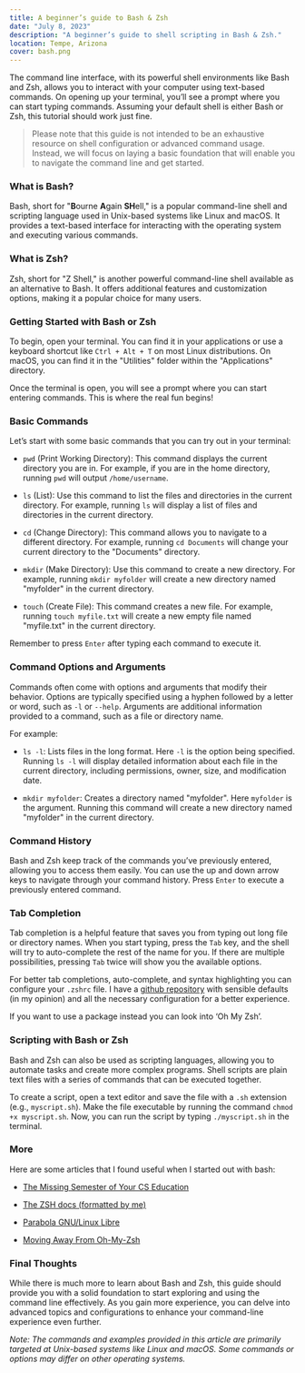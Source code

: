 ```yaml
---
title: A beginner’s guide to Bash & Zsh
date: "July 8, 2023"
description: "A beginner’s guide to shell scripting in Bash & Zsh."
location: Tempe, Arizona
cover: bash.png
---
```


The command line interface, with its powerful shell environments like Bash and
Zsh, allows you to interact with your computer using text-based commands. On
opening up your terminal, you’ll see a prompt where you can start typing
commands. Assuming your default shell is either Bash or Zsh, this tutorial
should work just fine.

> Please note that this guide is not intended to be an exhaustive resource on
> shell configuration or advanced command usage. Instead, we will focus on
> laying a basic foundation that will enable you to navigate the command line
> and get started.

### What is Bash?

Bash, short for "**B**ourne **A**gain **SH**ell," is a popular command-line
shell and scripting language used in Unix-based systems like Linux and macOS. It
provides a text-based interface for interacting with the operating system and
executing various commands.

### What is Zsh?

Zsh, short for "Z Shell," is another powerful command-line shell available as an
alternative to Bash. It offers additional features and customization options,
making it a popular choice for many users.

### Getting Started with Bash or Zsh

To begin, open your terminal. You can find it in your applications or use a
keyboard shortcut like `Ctrl + Alt + T` on most Linux distributions. On macOS,
you can find it in the "Utilities" folder within the "Applications" directory.

Once the terminal is open, you will see a prompt where you can start entering
commands. This is where the real fun begins!

### Basic Commands

Let’s start with some basic commands that you can try out in your terminal:

- `pwd` (Print Working Directory): This command displays the current directory
  you are in. For example, if you are in the home directory, running `pwd` will
  output `/home/username`.

- `ls` (List): Use this command to list the files and directories in the current
  directory. For example, running `ls` will display a list of files and
  directories in the current directory.

- `cd` (Change Directory): This command allows you to navigate to a different
  directory. For example, running `cd Documents` will change your current
  directory to the "Documents" directory.

- `mkdir` (Make Directory): Use this command to create a new directory. For
  example, running `mkdir myfolder` will create a new directory named "myfolder"
  in the current directory.

- `touch` (Create File): This command creates a new file. For example, running
  `touch myfile.txt` will create a new empty file named "myfile.txt" in the
  current directory.

Remember to press `Enter` after typing each command to execute it.

### Command Options and Arguments

Commands often come with options and arguments that modify their behavior.
Options are typically specified using a hyphen followed by a letter or word,
such as `-l` or `--help`. Arguments are additional information provided to a
command, such as a file or directory name.

For example:

- `ls -l`: Lists files in the long format. Here `-l` is the option being
  specified. Running `ls -l` will display detailed information about each file
  in the current directory, including permissions, owner, size, and modification
  date.

- `mkdir myfolder`: Creates a directory named "myfolder". Here `myfolder`
  is the argument. Running this command will create a new directory named
  "myfolder" in the current directory.

### Command History

Bash and Zsh keep track of the commands you’ve previously entered, allowing you
to access them easily. You can use the up and down arrow keys to navigate
through your command history. Press `Enter` to execute a previously entered
command.

### Tab Completion

Tab completion is a helpful feature that saves you from typing out long file or
directory names. When you start typing, press the `Tab` key, and the shell will
try to auto-complete the rest of the name for you. If there are multiple
possibilities, pressing `Tab` twice will show you the available options.

For better tab completions, auto-complete, and syntax highlighting you can
configure your `.zshrc` file. I have a [github
repository](https://github.com/achntj/dotfiles/tree/master/zsh) with sensible
defaults (in my opinion) and all the necessary configuration for a better
experience.

If you want to use a package instead you can look into ‘Oh My Zsh’.

### Scripting with Bash or Zsh

Bash and Zsh can also be used as scripting languages, allowing you to automate
tasks and create more complex programs. Shell scripts are plain text files with
a series of commands that can be executed together.

To create a script, open a text editor and save the file with a `.sh` extension
(e.g., `myscript.sh`). Make the file executable by running the command `chmod +x
myscript.sh`. Now, you can run the script by typing `./myscript.sh` in the
terminal.

### More

Here are some articles that I found useful when I started out with bash:

- [The Missing Semester of Your CS Education](https://missing.csail.mit.edu/2020/shell-tools/)

- [The ZSH docs (formatted by me)](https://zshguide.vercel.app/)

- [Parabola GNU/Linux Libre](https://wiki.parabola.nu/Zsh)

- [Moving Away From Oh-My-Zsh](https://ianyepan.github.io/posts/moving-away-from-ohmyzsh/)

### Final Thoughts

While there is much more to learn about Bash and Zsh, this guide should provide
you with a solid foundation to start exploring and using the command line
effectively. As you gain more experience, you can delve into advanced topics and
configurations to enhance your command-line experience even further.

_Note: The commands and examples provided in this article are primarily targeted
at Unix-based systems like Linux and macOS. Some commands or options may differ
on other operating systems._
